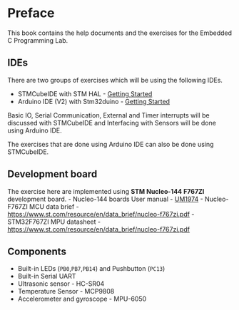 # Preface {.unnumbered}

This book contains the help documents and the exercises for the Embedded C Programming Lab.

## IDEs
There are two groups of exercises which will be using the following IDEs.

- STMCubeIDE with STM HAL - [Getting Started](getting_started/stmcube_ide_getting_started.qmd)
- Arduino IDE (V2) with Stm32duino - [Getting Started](getting_started/arduino_ide_with_stm32duino.qmd)

Basic IO, Serial Communication, External and Timer interrupts will be discussed with STMCubeIDE and 
Interfacing with Sensors will be done using Arduino IDE.

:::{.callout-note}
The exercises that are done using Arduino IDE can also be done using STMCubeIDE.
:::

## Development board

The exercise here are implemented using **STM Nucleo-144 F767ZI** development board.
- Nucleo-144 boards User manual - [UM1974](https://www.st.com/resource/en/user_manual/dm00244518-stm32-nucleo-144-boards-stmicroelectronics.pdf)
- Nucleo-F767ZI MCU data brief - [https://www.st.com/resource/en/data_brief/nucleo-f767zi.pdf](https://www.st.com/resource/en/data_brief/nucleo-f767zi.pdf)
- STM32F767ZI MPU datasheet - [https://www.st.com/resource/en/data_brief/nucleo-f767zi.pdf](https://www.st.com/resource/en/datasheet/stm32f767zi.pdf)

## Components
- Built-in LEDs (`PB0`,`PB7`,`PB14`) and Pushbutton (`PC13`)
- Built-in Serial UART
- Ultrasonic sensor - HC-SR04 
- Temperature Sensor - MCP9808
- Accelerometer and gyroscope - MPU-6050

